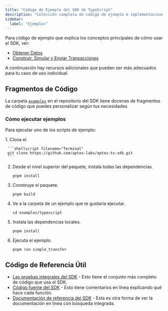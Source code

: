 ```yaml
---
title: "Código de Ejemplo del SDK de TypeScript"
description: "Colección completa de código de ejemplo e implementaciones de referencia para el SDK de TypeScript de Aptos"
sidebar:
  label: "Ejemplos"
---
```



Para código de ejemplo que explica los conceptos principales de cómo usar el SDK, ver:

- [Obtener Datos](/build/sdks/ts-sdk/fetch-data-via-sdk)
- [Construir, Simular y Enviar Transacciones](/build/sdks/ts-sdk/building-transactions)

A continuación hay recursos adicionales que pueden ser más adecuados para tu caso de uso individual.

## Fragmentos de Código

La carpeta [`examples`](https://github.com/aptos-labs/aptos-ts-sdk/tree/main/examples) en el repositorio del SDK tiene docenas de fragmentos de código que puedes personalizar según tus necesidades.

### Cómo ejecutar ejemplos

Para ejecutar uno de los scripts de ejemplo:

<Steps>
  1. Clona el

     ```shellscript filename="Terminal"
     git clone https://github.com/aptos-labs/aptos-ts-sdk.git
     ```

  2. Desde el nivel superior del paquete, instala todas las dependencias.

     ```shellscript filename="Terminal"
     pnpm install
     ```

  3. Construye el paquete.

     ```shellscript filename="Terminal"
     pnpm build
     ```

  4. Ve a la carpeta de un ejemplo que te gustaría ejecutar.

     ```shellscript filename="Terminal"
     cd examples/typescript
     ```

  5. Instala las dependencias locales.

     ```shellscript filename="Terminal"
     pnpm install
     ```

  6. Ejecuta el ejemplo.

     ```shellscript filename="Terminal"
     pnpm run simple_transfer
     ```
</Steps>

## Código de Referencia Útil

- [Las pruebas integrales del SDK](https://github.com/aptos-labs/aptos-ts-sdk/tree/main/tests/e2e) - Esto tiene el conjunto más completo de código que usa el SDK.
- [Código fuente del SDK](https://github.com/aptos-labs/aptos-ts-sdk/tree/main) - Esto tiene comentarios en línea explicando qué hace cada función.
- [Documentación de referencia del SDK](https://aptos-labs.github.io/aptos-ts-sdk/) - Esta es otra forma de ver la documentación en línea con búsqueda integrada.
